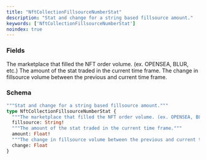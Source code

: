 ```yaml
---
title: "NftCollectionFillsourceNumberStat"
description: "Stat and change for a string based fillsource amount."
keywords: ['NftCollectionFillsourceNumberStat']
noindex: true
---
```


### Fields

<ResponseField name="fillsource" type="String!" required>
  The marketplace that filled the NFT order volume. (ex. OPENSEA, BLUR, etc.)
</ResponseField>

<ResponseField name="amount" type="Float!" required>
  The amount of the stat traded in the current time frame.
</ResponseField>

<ResponseField name="change" type="Float">
  The change in fillsource volume between the previous and current time frame.
</ResponseField>

### Schema


```graphql 
"""Stat and change for a string based fillsource amount."""
type NftCollectionFillsourceNumberStat {
  """The marketplace that filled the NFT order volume. (ex. OPENSEA, BLUR, etc.)"""
  fillsource: String!
  """The amount of the stat traded in the current time frame."""
  amount: Float!
  """The change in fillsource volume between the previous and current time frame."""
  change: Float
}
```

